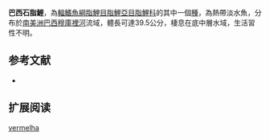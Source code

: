 {{Speciesbox
| status = NE
| status_system = IUCN3.1
| image = 
| genus = Brycon
| species = vermelha
| authority = [[Lima_&_Castro|Lima & Castro]], 2000
| synonyms = 
}}
'''巴西石脂鯉'''，為[[輻鰭魚綱|輻鰭魚綱]][[脂鯉目|脂鯉目]][[脂鯉亞目|脂鯉亞目]][[脂鯉科|脂鯉科]]的其中一個[[種|種]]，為熱帶淡水魚，分布於[[南美洲|南美洲]][[巴西|巴西]][[穆庫裡河|穆庫裡河]]流域，體長可達39.5公分，棲息在底中層水域，生活習性不明。

==参考文献==
{{refbegin}}
*{{FishBase_species|genus=Brycon|species=vermelha|year=2013|month=11}}
{{refend}}

== 扩展阅读 ==
{{refbegin}}
{{wikispecies-inline|Brycon vermelha|巴西石脂鯉}}
{{refend}}
{{Taxonbar|from=Q5619310}}

[[Category:石脂鯉屬|vermelha]]


{{魚類小作品}}